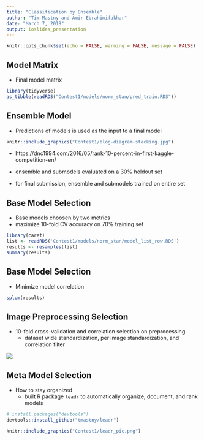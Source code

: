```yaml
---
title: "Classification by Ensemble"
author: "Tim Mastny and Amir Ebrahimifakhar"
date: "March 7, 2018"
output: ioslides_presentation
---
```


```r
knitr::opts_chunk$set(echo = FALSE, warning = FALSE, message = FALSE)
```

## Model Matrix

- Final model matrix

```r
library(tidyverse)
as_tibble(readRDS("Contest1/models/norm_stan/pred_train.RDS"))
```


## Ensemble Model

- Predictions of models is used as the input to a final model

```r
knitr::include_graphics("Contest1/blog-diagram-stacking.jpg")
```

- https://dnc1994.com/2016/05/rank-10-percent-in-first-kaggle-competition-en/

- ensemble and submodels evaluated on a 30% holdout set
- for final submission, ensemble and submodels trained on entire set

## Base Model Selection

- Base models choosen by two metrics
- maximize 10-fold CV accuracy on 70% training set

```r
library(caret)
list <- readRDS('Contest1/models/norm_stan/model_list_row.RDS')
results <- resamples(list)
summary(results)
```


## Base Model Selection

- Minimize model correlation

```r
splom(results)
```



## Image Preprocessing Selection

- 10-fold cross-validation and correlation selection on preprocessing
    - dataset wide standardization, per image standardization, and correlation filter

![](Contest1/mean_image.png)

## Meta Model Selection

- How to stay organized
    - built R package `leadr` to automatically organize, document, and rank models

```r
# install.packages("devtools")
devtools::install_github("tmastny/leadr")
```
```r
knitr::include_graphics("Contest1/leadr_pic.png")
```


